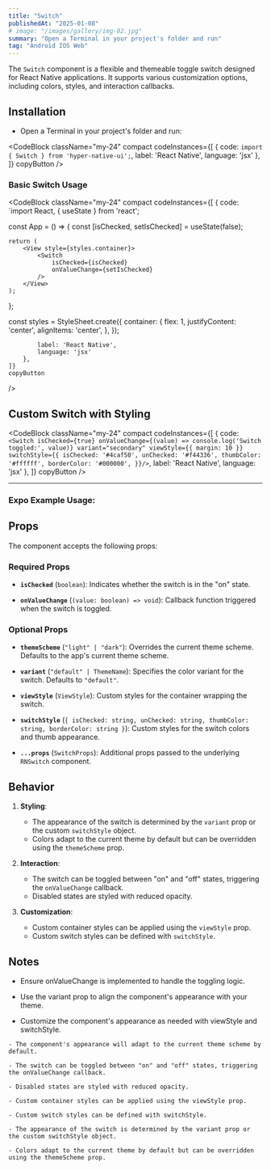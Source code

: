 ```yaml
---
title: "Switch"
publishedAt: "2025-01-08"
# image: "/images/gallery/img-02.jpg"
summary: "Open a Terminal in your project's folder and run"
tag: "Android IOS Web"
---
```


The `Switch` component is a flexible and themeable toggle switch designed for React Native applications. It supports various customization options, including colors, styles, and interaction callbacks.

## Installation

* Open a Terminal in your project's folder and run:


<CodeBlock className="my-24"
    compact
    codeInstances={[
        {
            code: `import { Switch } from 'hyper-native-ui';`,
            label: 'React Native',
            language: 'jsx'
        },
    ]}
    copyButton
/>

### Basic Switch Usage
<CodeBlock className="my-24"
    compact
    codeInstances={[
        {
            code: `import React, { useState } from 'react';

const App = () => {
    const [isChecked, setIsChecked] = useState(false);

    return (
        <View style={styles.container}>
            <Switch
                isChecked={isChecked}
                onValueChange={setIsChecked}
            />
        </View>
    );
};

const styles = StyleSheet.create({
    container: {
        flex: 1,
        justifyContent: 'center',
        alignItems: 'center',
    },
});

            label: 'React Native',
            language: 'jsx'
        },
    ]}
    copyButton
/>

## Custom Switch with Styling

<CodeBlock className="my-24"
    compact
    codeInstances={[
        {
            code: `<Switch
    isChecked={true}
    onValueChange={(value) => console.log('Switch toggled:', value)}
    variant="secondary"
    viewStyle={{ margin: 10 }}
    switchStyle={{
        isChecked: '#4caf50',
        unChecked: '#f44336',
        thumbColor: '#ffffff',
        borderColor: '#000000',
    }}/>`,
            label: 'React Native',
            language: 'jsx'
        },
    ]}
    copyButton
/>


---
### **Expo Example Usage:**
<div 
data-snack-id="@akashmondal0/switch-hyper-native-ui" 
data-snack-platform="web" 
data-snack-preview="true" 
data-snack-theme="dark" 
style={{
  "overflow":"hidden",
  "background":"#0C0D0E",
  "border":"1px solid var(--color-border)",
  "borderRadius":"4px",
  "height":"505px",
  "width":"100%"
}}></div>
<script async src="https://snack.expo.dev/embed.js"></script>

## Props

The component accepts the following props:

### Required Props

- **`isChecked`** (`boolean`):
  Indicates whether the switch is in the "on" state.

- **`onValueChange`** (`(value: boolean) => void`):
  Callback function triggered when the switch is toggled.

### Optional Props

- **`themeScheme`** (`"light" | "dark"`):
  Overrides the current theme scheme. Defaults to the app's current theme scheme.

- **`variant`** (`"default" | ThemeName`):
  Specifies the color variant for the switch. Defaults to `"default"`.

- **`viewStyle`** (`ViewStyle`):
  Custom styles for the container wrapping the switch.

- **`switchStyle`** (`{ isChecked: string, unChecked: string, thumbColor: string, borderColor: string }`):
  Custom styles for the switch colors and thumb appearance.

- **`...props`** (`SwitchProps`):
  Additional props passed to the underlying `RNSwitch` component.

## Behavior

1. **Styling**:
   - The appearance of the switch is determined by the `variant` prop or the custom `switchStyle` object.
   - Colors adapt to the current theme by default but can be overridden using the `themeScheme` prop.

2. **Interaction**:
   - The switch can be toggled between "on" and "off" states, triggering the `onValueChange` callback.
   - Disabled states are styled with reduced opacity.

3. **Customization**:
   - Custom container styles can be applied using the `viewStyle` prop.
   - Custom switch styles can be defined with `switchStyle`.

## Notes
   - Ensure onValueChange is implemented to handle the toggling logic.

   - Use the variant prop to align the component's appearance with your theme.

   - Customize the component's appearance as needed with viewStyle and switchStyle.

    - The component's appearance will adapt to the current theme scheme by default.

    - The switch can be toggled between "on" and "off" states, triggering the onValueChange callback.

    - Disabled states are styled with reduced opacity.

    - Custom container styles can be applied using the viewStyle prop.

    - Custom switch styles can be defined with switchStyle.

    - The appearance of the switch is determined by the variant prop or the custom switchStyle object.

    - Colors adapt to the current theme by default but can be overridden using the themeScheme prop.